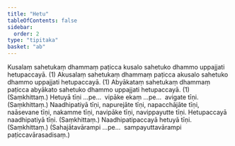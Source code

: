 ```yaml
---
title: "Hetu"
tableOfContents: false
sidebar:
  order: 2
type: "tipitaka"
basket: "ab"
---
```



<DynamicBreadcrumb />

<Division number="1">

<Paragraph number="922">
Kusalaṃ sahetukaṃ dhammaṃ paṭicca kusalo sahetuko dhammo uppajjati hetupaccayā. (1)
</Paragraph>

<Paragraph number="923">
Akusalaṃ sahetukaṃ dhammaṃ paṭicca akusalo sahetuko dhammo uppajjati hetupaccayā. (1)
</Paragraph>

<Paragraph number="924">
Abyākataṃ sahetukaṃ dhammaṃ paṭicca abyākato sahetuko dhammo uppajjati hetupaccayā. (1) (Saṃkhittaṃ.)
</Paragraph>

</Division>
<Division number="2">

<Paragraph number="925">
Hetuyā tīṇi …pe…  vipāke ekaṃ …pe…  avigate tīṇi. (Saṃkhittaṃ.)
</Paragraph>

<Paragraph number="926">
Naadhipatiyā tīṇi, napurejāte tīṇi, napacchājāte tīṇi, naāsevane tīṇi, nakamme tīṇi, navipāke tīṇi, navippayutte tīṇi.
</Paragraph>

<Paragraph number="927">
Hetupaccayā naadhipatiyā tīṇi. (Saṃkhittaṃ.)
</Paragraph>

<Paragraph number="928">
Naadhipatipaccayā hetuyā tīṇi. (Saṃkhittaṃ.)
</Paragraph>

<Paragraph number="929">
(Sahajātavārampi …pe…  sampayuttavārampi paṭiccavārasadisaṃ.)
</Paragraph>
</Division>
